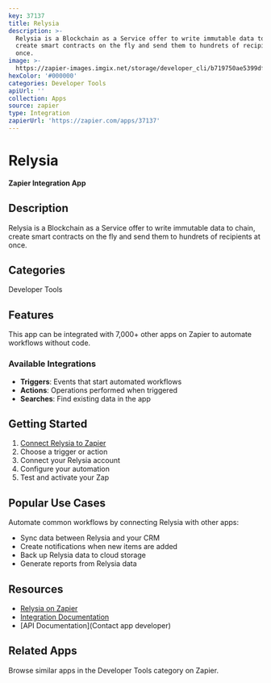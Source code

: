 ```yaml
---
key: 37137
title: Relysia
description: >-
  Relysia is a Blockchain as a Service offer to write immutable data to chain,
  create smart contracts on the fly and send them to hundrets of recipients at
  once.
image: >-
  https://zapier-images.imgix.net/storage/developer_cli/b719750ae5399df06a9c89acf78291ba.png?auto=format%2Ccompress&ixlib=python-3.0.0&q=50
hexColor: '#000000'
categories: Developer Tools
apiUrl: ''
collection: Apps
source: zapier
type: Integration
zapierUrl: 'https://zapier.com/apps/37137'
---
```

# Relysia

**Zapier Integration App**

## Description

Relysia is a Blockchain as a Service offer to write immutable data to chain, create smart contracts on the fly and send them to hundrets of recipients at once.

## Categories

Developer Tools

## Features

This app can be integrated with 7,000+ other apps on Zapier to automate workflows without code.

### Available Integrations

- **Triggers**: Events that start automated workflows
- **Actions**: Operations performed when triggered
- **Searches**: Find existing data in the app

## Getting Started

1. [Connect Relysia to Zapier](https://zapier.com/apps/37137)
2. Choose a trigger or action
3. Connect your Relysia account
4. Configure your automation
5. Test and activate your Zap

## Popular Use Cases

Automate common workflows by connecting Relysia with other apps:

- Sync data between Relysia and your CRM
- Create notifications when new items are added
- Back up Relysia data to cloud storage
- Generate reports from Relysia data

## Resources

- [Relysia on Zapier](https://zapier.com/apps/37137)
- [Integration Documentation](https://zapier.com/apps/37137/integrations)
- [API Documentation](Contact app developer)

## Related Apps

Browse similar apps in the Developer Tools category on Zapier.
